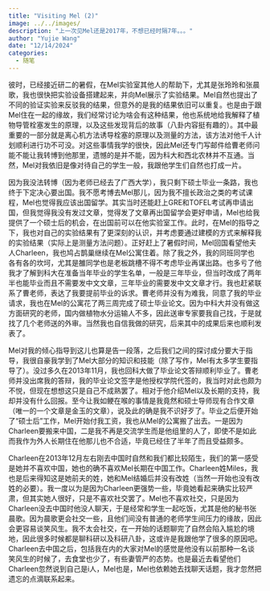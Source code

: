 ```yaml
---
title: "Visiting Mel (2)"
image: ../../images/
description: "上一次见Mel还是2017年，不想已经时隔7年。。。"
author: "Yujie Wang"
date: "12/14/2024"
categories:
  - 随笔
---
```


彼时，已经接近研二的暑假，在Mel实验室其他人的帮助下，尤其是张玲玲和张晨歌，我也很快把实验设备搭建起来，并向Mel展示了实验结果。Mel自然也提出了不同的验证实验来反驳我的结果，但意外的是我的结果依旧可以重复。也是由于跟Mel住在一起的缘故，我们经常讨论为啥会有这种结果，他也系统地给我解释了植物导管栓塞发生的原理，以及这些发现背后的故事（八卦内容挺有趣的）。其中最重要的一部分就是离心机方法诱导栓塞的原理以及测量的方法，该方法对他千人计划顺利进行功不可没。对这些事情我学的很快，因此Mel还专门写邮件给曹老师问能不能让我转博到他那里，遗憾的是并不能，因为科大和西北农林并不互通。当然，Mel对我依旧是像对待自己的学生一般，我跟他学生们自然也打成一片。

因为我没法转博（因为老师已经去了广西大学），我只剩下硕士毕业一条路，我也终于下定决心要出国。我不愿考博去Mel那儿，因为我不擅长政治之类的考试课程，Mel也觉得我应该出国留学。其实当时还能赶上GRE和TOFEL考试再申请出国，但我觉得我没有发过文章，觉得发了文章再出国留学会更好申请，Mel也给我提供了一个硕士后的机会，在出国前可以在他实验室工作。此时，在Mel的指导之下，我也对自己的实验结果有了更深刻的认识，并考虑要通过建模的方式来解释我的实验结果（实际上是测量方法问题）。正好赶上了暑假时间，Mel回国看望他夫人Charleen，我也鸠占鹊巢继续在Mel公寓住着。除了我之外，我的同班同学也各有各的坎坷，尤其是雒同学也是老板跳槽不得不考虑毕业再谋出路。也多亏了他我才了解到科大在准备当年毕业的学生名单，一般是三年毕业，但当时改成了两年半也能毕业而且不需要发中文文章，三年毕业的需要发中文文章才行。我也赶紧联系了曹老师，表达了我要提前毕业的诉求。曹老师并没有为难我，同意了我的毕业请求，我也在Mel的公寓花了两三周完成了硕士毕业论文。因为中科大并没有做这方面研究的老师，国内做植物水分运输人不多，因此送审专家要我自己找，于是就找了几个老师送的外审。当然我也自信我做的研究，后来其中的成果后来也顺利发表了。

Mel对我的倾心指导到这儿也算是告一段落，之后我们之间的探讨成分要大于指导，我很自豪我学到了Mel大部分的知识和技能（除了写作，Mel有太多学生要指导了）。没过多久在2013年11月，我也回科大做了毕业论文答辩顺利毕业了。曹老师并没出席我的答辩，我的毕业论文签字是他授权学院代签的，我当时对此也颇为不悦，但现在想想这只是自己不成熟罢了。相对于他介绍Mel以及长期的支持，我却并没有什么回报。至今让我如鲠在喉的事情是我竟然和硕士导师现有合作文章（唯一的一个文章是金玉的文章），说及此的确是我不识好歹了。毕业之后便开始了“硕士后”工作，Mel开始付我工资，我也从Mel的公寓搬了出去。一是因为Charleen要搬来中国，二是我不再是交流学生而是他组里的人了，即使不是如此而我作为外人长期住在他那儿也不合适，毕竟已经住了半年了而且受益颇多。

Charleen在2013年12月左右刚去中国时自然和我们都比较陌生，我们的第一感受是她并不喜欢中国，她也的确不喜欢Mel长期在中国工作。Charleen姓Miles，我也是后来得知这是她前夫的姓，她和Mel结婚后并没有改姓（当然一开始也没有改姓的必要）。我一度以为是因为Charleen更强势一些，毕竟她看起来确实比较严肃，但其实她人很好，只是不喜欢社交罢了。Mel也不喜欢社交，只是因为Charleen没去中国时他没人聊天，于是经常和学生一起吃饭，尤其是他的秘书张晨歌。因为晨歌更会社交一些，且他们间没有普通的老师学生间压力的缘故，因此会更容易谈笑风生。我不太会社交，在一开始的话题聊完了自然会陷入尴尬的境地，因此很多时候都是聊科研以及科研八卦，这或许是我跟他学了很多的原因吧。Charleen去中国之后，包括我在内的大家对Mel的感觉是他没有以前那种一名谈笑风生的时候了，去食堂也少了，有些妻管严的态势。也是最近去看望他们Charleen忽然说到自己是i人，Mel也是，Mel也依赖她去找聊天话题，我才忽然把遗忘的点滴联系起来。
